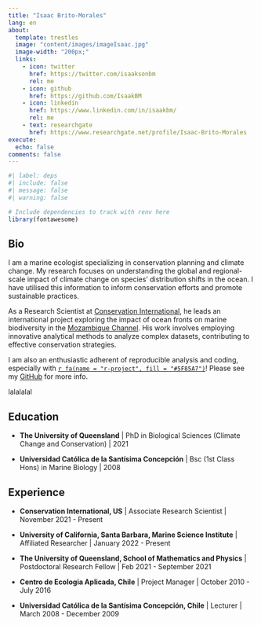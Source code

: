 ```yaml
---
title: "Isaac Brito-Morales"
lang: en
about:
  template: trestles
  image: "content/images/imageIsaac.jpg"
  image-width: "200px;"
  links:
    - icon: twitter
      href: https://twitter.com/isaaksonbm
      rel: me
    - icon: github
      href: https://github.com/IsaakBM
    - icon: linkedin
      href: https://www.linkedin.com/in/isaakbm/
      rel: me
    - text: researchgate
      href: https://www.researchgate.net/profile/Isaac-Brito-Morales
execute:
  echo: false
comments: false
---
```


```r
#| label: deps
#| include: false
#| message: false
#| warning: false

# Include dependencies to track with renv here
library(fontawesome)
```

::: column-body-outset
## Bio

I am a marine ecologist specializing in conservation planning and climate change. My research focuses on understanding the global and regional-scale impact of climate change on species' distribution shifts in the ocean. I have utilised this information to inform conservation efforts and promote sustainable practices.

As a Research Scientist at [Conservation International](https://www.conservation.org/), he leads an international project exploring the impact of ocean fronts on marine biodiversity in the [Mozambique Channel](https://www.conservation.org/projects/oceanfrontchange). His work involves employing innovative analytical methods to analyze complex datasets, contributing to effective conservation strategies.

I am also an enthusiastic adherent of reproducible analysis and coding, especially with [`r fa(name = "r-project", fill = "#5F85A7")`](https://www.r-project.org/)! Please see my [GitHub](https://github.com/IsaakBM) for more info.

lalalalal

## Education

-   **The University of Queensland** \| PhD in Biological Sciences (Climate Change and Conservation) \| 2021

-   **Universidad Católica de la Santísima Concepción** \| Bsc (1st Class Hons) in Marine Biology \| 2008

## Experience

-   **Conservation International, US** \| Associate Research Scientist \| November 2021 - Present

-   **University of California, Santa Barbara, Marine Science Institute** \| Affiliated Researcher \| January 2022 - Present

-   **The University of Queensland, School of Mathematics and Physics** \| Postdoctoral Research Fellow \| Feb 2021 - September 2021

-   **Centro de Ecologia Aplicada, Chile** \| Project Manager \| October 2010 - July 2016

-   **Universidad Católica de la Santísima Concepción, Chile** \| Lecturer \| March 2008 - December 2009
:::
